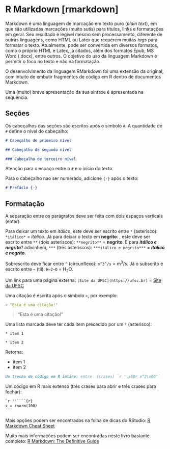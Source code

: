 # R Markdown [rmarkdown]

Markdown é uma linguagem de marcação em texto puro (*plain text*), em que são utilizadas marcações (muito sutis) para títulos, links e formatações em geral. Seu resultado é legível mesmo sem processamento, diferente de outras linguagens, como HTML ou Latex que requerem muitas *tags* para formatar o texto. Atualmente, pode ser convertida em diversos formatos, como o próprio HTML e Latex, já citados, além dos formatos Epub, MS Word (.docx), entre outros. O objetivo do uso da linguagem Markdown é permitir o foco no texto e não na formatação.

O desenvolvimento da linguagem RMarkdown foi uma extensão da original, com intuito de embutir fragmentos de código em R dentro de documentos Markdown. 

Uma (muito) breve apresentação da sua sintaxe é apresentada na sequência.

## Seções

Os cabeçalhos das seções são escritos após o símbolo `# `. A quantidade de `# ` define o nível do cabeçalho:

````markdown
# Cabeçalho de primeiro nível

## Cabeçalho de segundo nível

### Cabeçalho de terceiro nível
```` 

Atenção para o espaço entre o `# ` e o início do texto.

Para o cabeçalho nao ser numerado, adicione `{-}` após o texto:

````markdown
# Prefácio {-}
````


## Formatação

A separação entre os parágrafos deve ser feita com dois espaços verticais (enter).

Para deixar um texto em *itálico*, este deve ser escrito entre  `*` (asterisco): ``*itálico*`` = *itálico*. Já para deixar o texto em **negrito**: , este deve ser escrito entre  ``**`` (dois asteriscos): ``**negrito**`` = **negrito**. E para ***itálico e negrito***? adivinhem, `***` (três asteriscos): ``***itálico e negrito***`` = ***itálico e negrito***.

Sobrescrito deve ficar entre `^` (circunflexo): ``m^3^/s`` = m^3^/s. Já o subscrito é escrito entre `~` (til): `H~2~O` =  H~2~O.

Um link para uma página externa: `[Site da UFSC](https://ufsc.br)` = [Site da UFSC](https://ufsc.br)

Uma citação é éscrita após o símbolo `>`, por exemplo:

````markdown
> "Esta é uma citação!"
````

> "Esta é uma citação!"

Uma lista marcada deve ter cada item precedido por um `*` (asterisco):

`* item 1`

`* item 2`

Retorna:

* item 1
* item 2

````markdown
Um trecho de código em R inline: entre  (crases) `r '\x60r x^2\x60'`  
````

Um código em R mais extenso (três crases para abrir e três crases para fechar):

````markdown
`r ''````{r}
x = rnorm(100)
```
````

Mais opções podem ser encontrados na folha de dicas do RStudio: [R Markdown Cheat Sheet](https://rstudio.com/wp-content/uploads/2015/02/rmarkdown-cheatsheet.pdf)

Muito mais informações podem ser encontradas neste livro bastante completo: [R Markdown: The Definitive Guide](https://bookdown.org/yihui/rmarkdown/)



